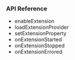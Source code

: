 <PlatformWrapper platform="react-native">

### API Reference

* <Link to="{{Global.API_REF_RN_ROOT}}/class_irtcengine.html#api_irtcengine_enableextension">enableExtension</Link>

* <Link to="{{Global.API_REF_RN_ROOT}}/class_irtcengine.html#api_irtcengine_loadextensionprovider">loadExtensionProvider</Link>

* <Link to="{{Global.API_REF_RN_ROOT}}/class_irtcengine.html#api_irtcengine_setextensionproperty">setExtensionProperty</Link>

* <Link to="{{Global.API_REF_RN_ROOT}}/class_irtcengineeventhandler.html#callback_irtcengineeventhandler_onextensionstarted">onExtensionStarted</Link>

* <Link to="{{Global.API_REF_RN_ROOT}}/class_irtcengineeventhandler.html#callback_irtcengineeventhandler_onextensionstopped">onExtensionStopped</Link>

* <Link to="{{Global.API_REF_RN_ROOT}}/class_irtcengineeventhandler.html#callback_irtcengineeventhandler_onextensionerrored">onExtensionErrored</Link>

</PlatformWrapper>